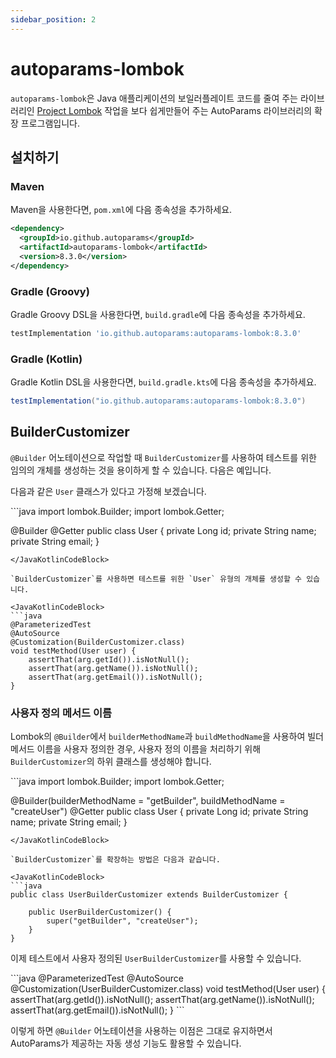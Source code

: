 ```yaml
---
sidebar_position: 2
---
```



# autoparams-lombok

`autoparams-lombok`은 Java 애플리케이션의 보일러플레이트 코드를 줄여 주는 라이브러리인 [Project Lombok](https://projectlombok.org/) 작업을 보다 쉽게 ​​만들어 주는 AutoParams 라이브러리의 확장 프로그램입니다.

## 설치하기

### Maven

Maven을 사용한다면, `pom.xml`에 다음 종속성을 추가하세요.

```xml
<dependency>
  <groupId>io.github.autoparams</groupId>
  <artifactId>autoparams-lombok</artifactId>
  <version>8.3.0</version>
</dependency>
```

### Gradle (Groovy)

Gradle Groovy DSL을 사용한다면, `build.gradle`에 다음 종속성을 추가하세요.

```gradle
testImplementation 'io.github.autoparams:autoparams-lombok:8.3.0'
```

### Gradle (Kotlin)

Gradle Kotlin DSL을 사용한다면, `build.gradle.kts`에 다음 종속성을 추가하세요.

```gradle
testImplementation("io.github.autoparams:autoparams-lombok:8.3.0")
```

## BuilderCustomizer

`@Builder` 어노테이션으로 작업할 때 `BuilderCustomizer`를 사용하여 테스트를 위한 임의의 개체를 생성하는 것을 용이하게 할 수 있습니다. 다음은 예입니다.

다음과 같은 `User` 클래스가 있다고 가정해 보겠습니다.

<JavaKotlinCodeBlock>
```java
import lombok.Builder;
import lombok.Getter;

@Builder
@Getter
public class User {
    private Long id;
    private String name;
    private String email;
}
```
</JavaKotlinCodeBlock>

`BuilderCustomizer`를 사용하면 테스트를 위한 `User` 유형의 개체를 생성할 수 있습니다.

<JavaKotlinCodeBlock>
```java
@ParameterizedTest
@AutoSource
@Customization(BuilderCustomizer.class)
void testMethod(User user) {
    assertThat(arg.getId()).isNotNull();
    assertThat(arg.getName()).isNotNull();
    assertThat(arg.getEmail()).isNotNull();
}
```
</JavaKotlinCodeBlock>

### 사용자 정의 메서드 이름

Lombok의 `@Builder`에서 `builderMethodName`과 `buildMethodName`을 사용하여 빌더 메서드 이름을 사용자 정의한 경우, 사용자 정의 이름을 처리하기 위해 `BuilderCustomizer`의 하위 클래스를 생성해야 합니다.

<JavaKotlinCodeBlock>
```java
import lombok.Builder;
import lombok.Getter;

@Builder(builderMethodName = "getBuilder", buildMethodName = "createUser")
@Getter
public class User {
    private Long id;
    private String name;
    private String email;
}
```
</JavaKotlinCodeBlock>

`BuilderCustomizer`를 확장하는 방법은 다음과 같습니다.

<JavaKotlinCodeBlock>
```java
public class UserBuilderCustomizer extends BuilderCustomizer {

    public UserBuilderCustomizer() {
        super("getBuilder", "createUser");
    }
}
```
</JavaKotlinCodeBlock>

이제 테스트에서 사용자 정의된 `UserBuilderCustomizer`를 사용할 수 있습니다.

<JavaKotlinCodeBlock>
```java
@ParameterizedTest
@AutoSource
@Customization(UserBuilderCustomizer.class)
void testMethod(User user) {
    assertThat(arg.getId()).isNotNull();
    assertThat(arg.getName()).isNotNull();
    assertThat(arg.getEmail()).isNotNull();
}
```
</JavaKotlinCodeBlock>

이렇게 하면 `@Builder` 어노테이션을 사용하는 이점은 그대로 유지하면서 AutoParams가 제공하는 자동 생성 기능도 활용할 수 있습니다.
